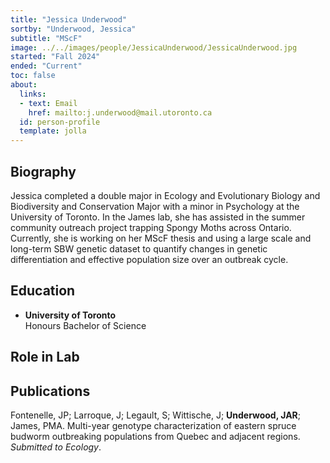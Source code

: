 ```yaml
---
title: "Jessica Underwood"
sortby: "Underwood, Jessica"
subtitle: "MScF"
image: ../../images/people/JessicaUnderwood/JessicaUnderwood.jpg
started: "Fall 2024"
ended: "Current"
toc: false
about:
  links:
  - text: Email
    href: mailto:j.underwood@mail.utoronto.ca
  id: person-profile
  template: jolla
---
```


::: {#person-profile}

:::
## Biography

Jessica completed a double major in Ecology and Evolutionary Biology and Biodiversity and Conservation Major with a minor in Psychology at the University of Toronto. In the James lab, she has assisted in the summer community outreach project trapping Spongy Moths across Ontario. Currently, she is working on her MScF thesis and using a large scale and long-term SBW genetic dataset to quantify changes in genetic differentiation and effective population size over an outbreak cycle.

## Education

-   **University of Toronto**<br /> Honours Bachelor of Science

## Role in Lab

## Publications

Fontenelle, JP; Larroque, J; Legault, S; Wittische, J; **Underwood, JAR**; James, PMA. Multi-year genotype characterization of eastern spruce budworm outbreaking populations from Quebec and adjacent regions. _Submitted to Ecology_.
